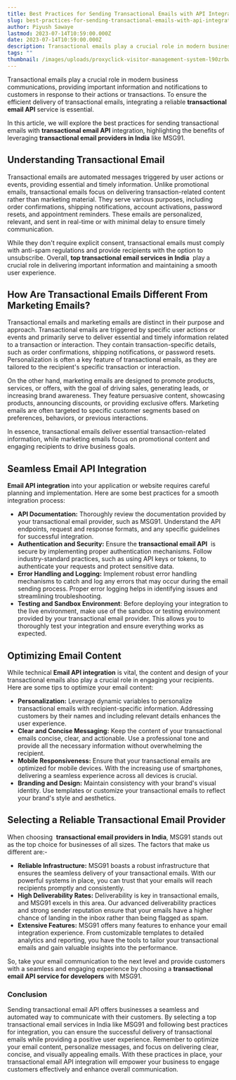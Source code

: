 ```yaml
---
title: Best Practices for Sending Transactional Emails with API Integration
slug: best-practices-for-sending-transactional-emails-with-api-integration
author: Piyush Sawaye
lastmod: 2023-07-14T10:59:00.000Z
date: 2023-07-14T10:59:00.000Z
description: Transactional emails play a crucial role in modern business communications, providing important information and notifications to customers in response to their actions or transactions. To ensure the efficient delivery of transactional emails, integrating a reliable **transactional email API** service is essential.
tags: ""
thumbnail: /images/uploads/proxyclick-visitor-management-system-l90zrbwvcoe-unsplash.jpg
---
```


Transactional emails play a crucial role in modern business communications, providing important information and notifications to customers in response to their actions or transactions. To ensure the efficient delivery of transactional emails, integrating a reliable **transactional email API** service is essential.   


In this article, we will explore the best practices for sending transactional emails with **transactional email API** integration, highlighting the benefits of leveraging **transactional email providers in India** like MSG91.  


**Understanding Transactional Email**
-------------------------------------

Transactional emails are automated messages triggered by user actions or events, providing essential and timely information. Unlike promotional emails, transactional emails focus on delivering transaction-related content rather than marketing material. They serve various purposes, including order confirmations, shipping notifications, account activations, password resets, and appointment reminders. These emails are personalized, relevant, and sent in real-time or with minimal delay to ensure timely communication.   


While they don't require explicit consent, transactional emails must comply with anti-spam regulations and provide recipients with the option to unsubscribe. Overall, **top transactional email services in India**  play a crucial role in delivering important information and maintaining a smooth user experience.  


**How Are Transactional Emails Different From Marketing Emails?**
-----------------------------------------------------------------

Transactional emails and marketing emails are distinct in their purpose and approach. Transactional emails are triggered by specific user actions or events and primarily serve to deliver essential and timely information related to a transaction or interaction. They contain transaction-specific details, such as order confirmations, shipping notifications, or password resets. Personalization is often a key feature of transactional emails, as they are tailored to the recipient's specific transaction or interaction.  


On the other hand, marketing emails are designed to promote products, services, or offers, with the goal of driving sales, generating leads, or increasing brand awareness. They feature persuasive content, showcasing products, announcing discounts, or providing exclusive offers. Marketing emails are often targeted to specific customer segments based on preferences, behaviors, or previous interactions.   


In essence, transactional emails deliver essential transaction-related information, while marketing emails focus on promotional content and engaging recipients to drive business goals.  


**Seamless Email API Integration**
----------------------------------

**Email API integration** into your application or website requires careful planning and implementation. Here are some best practices for a smooth integration process:  


* **API Documentation:** Thoroughly review the documentation provided by your transactional email provider, such as MSG91. Understand the API endpoints, request and response formats, and any specific guidelines for successful integration.
* **Authentication and Security:** Ensure the **transactional email API**  is secure by implementing proper authentication mechanisms. Follow industry-standard practices, such as using API keys or tokens, to authenticate your requests and protect sensitive data.
* **Error Handling and Logging:** Implement robust error handling mechanisms to catch and log any errors that may occur during the email sending process. Proper error logging helps in identifying issues and streamlining troubleshooting.
* **Testing and Sandbox Environment**: Before deploying your integration to the live environment, make use of the sandbox or testing environment provided by your transactional email provider. This allows you to thoroughly test your integration and ensure everything works as expected.

**Optimizing Email Content**
----------------------------

While technical **Email API integration** is vital, the content and design of your transactional emails also play a crucial role in engaging your recipients. Here are some tips to optimize your email content:  


* **Personalization:** Leverage dynamic variables to personalize transactional emails with recipient-specific information. Addressing customers by their names and including relevant details enhances the user experience.
* **Clear and Concise Messaging:** Keep the content of your transactional emails concise, clear, and actionable. Use a professional tone and provide all the necessary information without overwhelming the recipient.
* **Mobile Responsiveness:** Ensure that your transactional emails are optimized for mobile devices. With the increasing use of smartphones, delivering a seamless experience across all devices is crucial.
* **Branding and Design:** Maintain consistency with your brand's visual identity. Use templates or customize your transactional emails to reflect your brand's style and aesthetics.

**Selecting a Reliable Transactional Email Provider**
-----------------------------------------------------

When choosing  **transactional email providers in India**, MSG91 stands out as the top choice for businesses of all sizes. The factors that make us different are:-  


* **Reliable Infrastructure:** MSG91 boasts a robust infrastructure that ensures the seamless delivery of your transactional emails. With our powerful systems in place, you can trust that your emails will reach recipients promptly and consistently.
* **High Deliverability Rates:** Deliverability is key in transactional emails, and MSG91 excels in this area. Our advanced deliverability practices and strong sender reputation ensure that your emails have a higher chance of landing in the inbox rather than being flagged as spam.
* **Extensive Features:** MSG91 offers many features to enhance your email integration experience. From customizable templates to detailed analytics and reporting, you have the tools to tailor your transactional emails and gain valuable insights into the performance.

So, take your email communication to the next level and provide customers with a seamless and engaging experience by choosing a **transactional email API service for developers** with MSG91.  


### Conclusion

  
Sending transactional email API offers businesses a seamless and automated way to communicate with their customers. By selecting a top transactional email services in India like MSG91 and following best practices for integration, you can ensure the successful delivery of transactional emails while providing a positive user experience. Remember to optimize your email content, personalize messages, and focus on delivering clear, concise, and visually appealing emails. With these practices in place, your transactional email API integration will empower your business to engage customers effectively and enhance overall communication.

